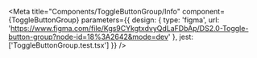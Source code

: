 
<Meta
  title="Components/ToggleButtonGroup/Info"
  component={ToggleButtonGroup}
  parameters={{
    design: {
      type: 'figma',
      url: 'https://www.figma.com/file/Kgs9CYkgtxdvyQdLaFDbAp/DS2.0-Toggle-button-group?node-id=18%3A2642&mode=dev'
    },
    jest: ['ToggleButtonGroup.test.tsx']
  }}
/>

<Story of={DecoratorDefault} />

<Unstyled>
  <Stories />
</Unstyled>

